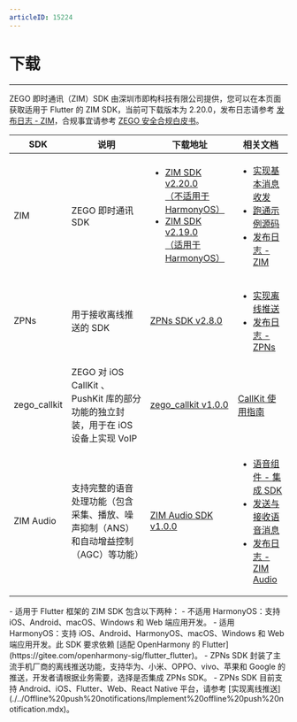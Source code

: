 ```yaml
---
articleID: 15224
---
```


# 下载

- - -

ZEGO 即时通讯（ZIM）SDK 由深圳市即构科技有限公司提供，您可以在本页面获取适用于 Flutter 的 ZIM SDK，当前可下载版本为 2.20.0，发布日志请参考 [发布日志 - ZIM](./ZIM%20release%20notes.mdx)，合规事宜请参考 [ZEGO 安全合规白皮书](https://doc-zh.zego.im/article/16142)。

| SDK | 说明 | 下载地址 | 相关文档 |
| --- | --- | --- | --- |
| ZIM | ZEGO 即时通讯 SDK | <ul><li>[ZIM SDK v2.20.0<br />（不适用于 HarmonyOS）](https://pub.dev/packages/zego_zim/install)</li><li>[ZIM SDK v2.19.0<br />（适用于 HarmonyOS）](https://storage.zego.im/zim/sdk/flutter/ohos/zego_zim_2.19.0.zip)</li></ul> | <ul><li>[实现基本消息收发](./../Send%20and%20receive%20messages.mdx)</li><li>[跑通示例源码](./../Sample%20code.mdx)</li><li>[发布日志 - ZIM](./ZIM%20release%20notes.mdx)</li></ul> |
| ZPNs | 用于接收离线推送的 SDK | [ZPNs SDK v2.8.0](https://pub.dev/packages/zego_zpns/install) | <ul><li>[实现离线推送](./../Offline%20push%20notifications/Implement%20offline%20push%20notification.mdx)</li><li>[发布日志 - ZPNs](./ZPNs%20release%20notes.mdx)</li></ul> |
| zego_callkit | ZEGO 对 iOS CallKit 、PushKit 库的部分功能的独立封装，用于在 iOS 设备上实现 VoIP | [zego_callkit v1.0.0](https://pub.dev/packages/zego_callkit/install) | [CallKit 使用指南](./../Offline%20push%20notifications/Best%20Practices/CallKit%20user%20guide.mdx) |
| ZIM Audio | 支持完整的语音处理功能（包含采集、播放、噪声抑制（ANS）和自动增益控制（AGC）等功能） | [ZIM Audio SDK v1.0.0](https://pub.dev/packages/zego_zim_audio/install) | <ul><li>[语音组件 - 集成 SDK](./../ZIM%20Audio/Integrate%20the%20ZIM%20Audio%20SDK.mdx)</li><li>[发送与接收语音消息](./../ZIM%20Audio/Send%20and%20receive%20audio%20messages.mdx)</li><li>[发布日志 - ZIM Audio](./ZIM%20Audio%20release%20notes.mdx)</li></ul> |

<Note title="说明">
- 适用于 Flutter 框架的 ZIM SDK 包含以下两种：
  - 不适用 HarmonyOS：支持 iOS、Android、macOS、Windows 和 Web 端应用开发。
  - 适用 HarmonyOS：支持 iOS、Android、HarmonyOS、macOS、Windows 和 Web 端应用开发。此 SDK 要求依赖 [适配 OpenHarmony 的 Flutter](https://gitee.com/openharmony-sig/flutter_flutter)。
- ZPNs SDK 封装了主流手机厂商的离线推送功能，支持华为、小米、OPPO、vivo、苹果和 Google 的推送，开发者请根据业务需要，选择是否集成 ZPNs SDK。
- ZPNs SDK 目前支持 Android、iOS、Flutter、Web、React Native 平台，请参考 [实现离线推送](./../Offline%20push%20notifications/Implement%20offline%20push%20notification.mdx)。
</Note>
